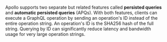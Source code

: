 
Apollo supports two separate but related features called **persisted queries** and **automatic persisted queries** (APQs).
With both features, clients can execute a GraphQL operation by sending an operation's ID instead of the entire operation string. An operation's ID is the SHA256 hash of the full string. Querying by ID can significantly reduce latency and bandwidth usage for very large operation strings.
